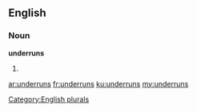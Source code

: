 ==English==

===Noun===
'''underruns'''

# {{plural of|underrun}}

[[Category:English plurals]]

[[ar:underruns]]
[[fr:underruns]]
[[ku:underruns]]
[[my:underruns]]